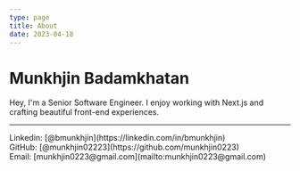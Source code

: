 ```yaml
---
type: page
title: About
date: 2023-04-18
---
```


# Munkhjin Badamkhatan

Hey, I'm a Senior Software Engineer. I enjoy working with Next.js and crafting beautiful front-end experiences.

---

<div>
  Linkedin: [@bmunkhjin](https://linkedin.com/in/bmunkhjin)
  <br />
  GitHub: [@munkhjin02223](https://github.com/munkhjin0223)
  <br />
  Email: [munkhjin0223@gmail.com](mailto:munkhjin0223@gmail.com)
</div>
